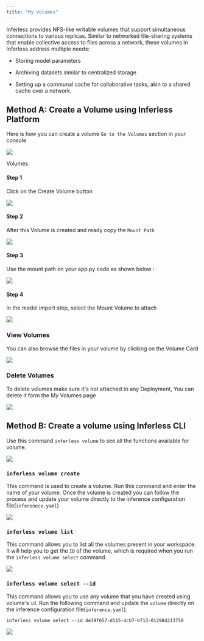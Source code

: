 ```yaml
---
title: "My Volumes"
---
```


Inferless provides NFS-like writable volumes that support simultaneous connections to various replicas. Similar to networked file-sharing systems that enable collective access to files across a network, these volumes in Inferless address multiple needs:

* Storing model parameters

* Archiving datasets similar to centralized storage

* Setting up a communal cache for collaborative tasks, akin to a shared cache over a network.

## Method A: Create a Volume using Inferless Platform

Here is how you can create a volume `Go to the Volumes` section in your console 

![](/images/vol1.png)

Volumes 

#### Step 1

Click on the Create Volume button 

![](/images/vol2.png)

#### Step 2

After this Volume is created and ready copy the `Mount Path`

![](/images/vol3.png)

#### Step 3

Use the mount path on your app.py code as shown below :

![](/images/my-volume4.png)

#### Step 4

In the model import step, select the Mount Volume to attach

![](/images/vol4-model-import-select.png)

### View Volumes

You can also browse the files in your volume by clicking on the Volume Card 


![](/images/vol5-dir.png)

### Delete Volumes 

To delete volumes make sure it's not attached to any Deployment, You can delete it form the My Volumes page 

![](/images/vol6-delete.png)

## Method B: Create a volume using Inferless CLI

Use this command `inferless volume` to see all the functions available for volume.

![](/images/my-volume8.png)

### `inferless volume create`

This command is used to create a volume. Run this command and enter the name of your volume. Once the volume is created you can follow the process and update your volume directly to the inference configuration file(`inferenece.yaml`)

![](/images/my-volume12.png)

### `inferless volume list`

This command allows you to list all the volumes present in your workspace. It will help you to get the `ID` of the volume, which is required when you run the `inferless volume select` command.

![](/images/my-volume9.png)

### `inferless volume select --id`

This command allows you to use any volume that you have created using volume's `id`. Run the following command and update the `volume` directly on the inference configuration file(`inference.yaml`).

```
inferless volume select --id 4e39f657-d115-4cb7-b713-012984213750
```

![](/images/myvolume-11.png)